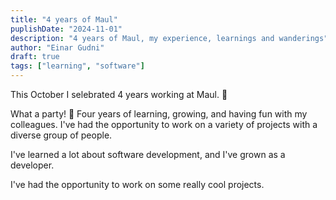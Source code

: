 ```yaml
---
title: "4 years of Maul"
puplishDate: "2024-11-01"
description: "4 years of Maul, my experience, learnings and wanderings"
author: "Einar Gudni"
draft: true
tags: ["learning", "software"]
---
```



<Draft />

This October I selebrated 4 years working at Maul. 🥳

What a party! 🎉
Four years of learning, growing, and having fun with my colleagues.
I've had the opportunity to work on a variety of projects with a diverse group of people.

I've learned a lot about software development, and I've grown as a developer.

I've had the opportunity to work on some really cool projects.
